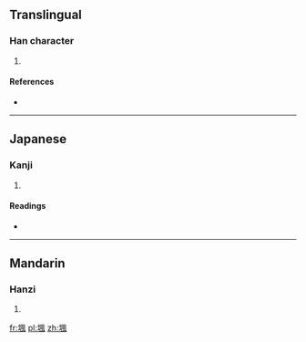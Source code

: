 ==Translingual==

===Han character===
{{Han char|rn=32|rad=土|as=09|sn=12|four=4711<sub>0</sub>|canj=土竹弓戈 (GHNI)}}

# {{defn|Han|sort=土09}}

====References====
* {{Han ref|kx=0234.160|dkj=05286|dj=0472.080|hdz=10465.110|uh=5838|ud=22584|bh=D8B0|bd=55472}}

----

==Japanese==

===Kanji===
{{ja-kanji|grade=|rs=土09}}

# {{defn|lang=ja|sort=土09}}

====Readings====
* {{ja-readings|on=[[ふ]] (fu), [[ぶ]] (bu)|kun=}}

----

==Mandarin==

===Hanzi===
{{cmn-hanzi|pin=[[féng]] ([[feng2]])|wg=feng<sup>2</sup>}}

# {{defn|lang=cmn|sort=土09}}

[[fr:堸]]
[[pl:堸]]
[[zh:堸]]